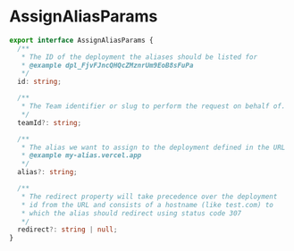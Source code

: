 # AssignAliasParams

```typescript
export interface AssignAliasParams {
  /**
   * The ID of the deployment the aliases should be listed for
   * @example dpl_FjvFJncQHQcZMznrUm9EoB8sFuPa
   */
  id: string;

  /**
   * The Team identifier or slug to perform the request on behalf of.
   */
  teamId?: string;

  /**
   * The alias we want to assign to the deployment defined in the URL
   * @example my-alias.vercel.app
   */
  alias?: string;

  /**
   * The redirect property will take precedence over the deployment
   * id from the URL and consists of a hostname (like test.com) to
   * which the alias should redirect using status code 307
   */
  redirect?: string | null;
}
```
